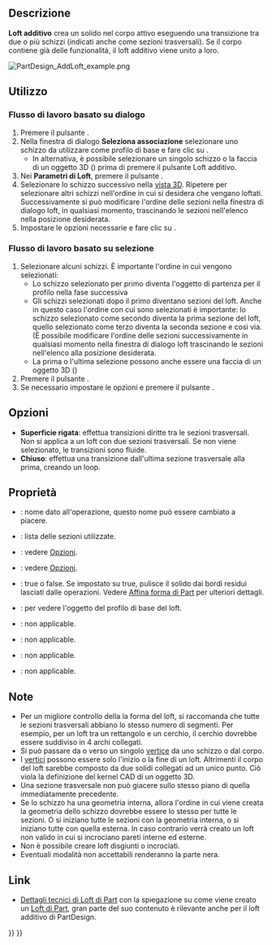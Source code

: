 <languages/>

{{Docnav/it
|[[PartDesign_Revolution/it|Rivoluzione]]
|[[PartDesign_AdditivePipe/it|Sweep additivo]]
|[[PartDesign_Workbench/it|PartDesign]]
|IconL=PartDesign_Revolution.svg
|IconR=PartDesign_AdditivePipe.svg
|IconC=Workbench_PartDesign.svg
}}

{{GuiCommand/it
|Name=PartDesign AdditiveLoft
|Name/it=Loft additivo
|MenuLocation=Part Design → Crea una funzione additiva → Loft additivo
|Workbenches=[[PartDesign_Workbench/it|PartDesign]]
|Version=0.17
|SeeAlso=[[PartDesign_AdditivePipe/it|Sweep additivo]], [[PartDesign_SubtractiveLoft/it|Loft sottrattivo]]
}}

<span id="Description"></span>
==Descrizione==

'''Loft additivo''' crea un solido nel corpo attivo eseguendo una transizione tra due o più schizzi (indicati anche come sezioni trasversali). Se il corpo contiene già delle funzionalità, il loft additivo viene unito a loro.

[[File:PartDesign_AddLoft_example.png|none]]
{{Caption|A sinistra: sezioni trasversali (A), (B) e (C); a destra il loft additivo che viene creato.}}

<span id="Usage"></span>
==Utilizzo==

<span id="Dialog-based_workflow"></span>
=== Flusso di lavoro basato su dialogo ===

<div class="mw-translate-fuzzy">
# Premere il pulsante {{Button|[[File:PartDesign_AdditiveLoft.svg|24px]] [[PartDesign_AdditiveLoft/it|Loft additivo]]}}.
# Nella finestra di dialogo '''Seleziona associazione''' selezionare uno schizzo da utilizzare come profilo di base e fare clic su {{Button|OK}}.
#* In alternativa, è possibile selezionare un singolo schizzo o la faccia di un oggetto 3D ({{Version/it|0.20}}) prima di premere il pulsante Loft additivo.
# Nei '''Parametri di Loft''', premere il pulsante {{Button|Aggiungi sezione}}.
# Selezionare lo schizzo successivo nella [[3D_view/it|vista 3D]]. Ripetere per selezionare altri schizzi nell'ordine in cui si desidera che vengano loftati. Successivamente si può modificare l'ordine delle sezioni nella finestra di dialogo loft, in qualsiasi momento, trascinando le sezioni nell'elenco nella posizione desiderata.
# Impostare le opzioni necessarie e fare clic su {{Button|OK}}.
</div>

<span id="Selection-based_workflow"></span>
=== Flusso di lavoro basato su selezione ===

<div class="mw-translate-fuzzy">
# Selezionare alcuni schizzi. È importante l'ordine in cui vengono selezionati:
#* Lo schizzo selezionato per primo diventa l'oggetto di partenza per il profilo nella fase successiva
#* Gli schizzi selezionati dopo il primo diventano sezioni del loft. Anche in questo caso l'ordine con cui sono selezionati è importante: lo schizzo selezionato come secondo diventa la prima sezione del loft, quello selezionato come terzo diventa la seconda sezione e così via. (È possibile modificare l'ordine delle sezioni successivamente in qualsiasi momento nella finestra di dialogo loft trascinando le sezioni nell'elenco alla posizione desiderata.
#* La prima o l'ultima selezione possono anche essere una faccia di un oggetto 3D ({{Version/it|0.20}})
# Premere il pulsante {{Button|[[File:PartDesign_AdditiveLoft.svg|24px]] [[PartDesign_AdditiveLoft|Loft additivo]]}}.
# Se necessario impostare le opzioni e premere il pulsante {{Button|OK}}.
</div>

<span id="Options"></span>
== Opzioni ==

* '''Superficie rigata''': effettua transizioni diritte tra le sezioni trasversali. Non si applica a un loft con due sezioni trasversali. Se non viene selezionato, le transizioni sono fluide.
* '''Chiuso''': effettua una transizione dall'ultima sezione trasversale alla prima, creando un loop. {{Version/it|0.21}}

<span id="Properties"></span>
== Proprietà ==

* {{PropertyData|Label}}: nome dato all'operazione, questo nome può essere cambiato a piacere.
* {{PropertyData|Sections}}: lista delle sezioni utilizzate.
* {{PropertyData|Ruled}}: vedere [[#Opzioni|Opzioni]].
* {{PropertyData|Closed}}: vedere [[#Opzioni|Opzioni]].
* {{PropertyData|Refine}}: true o false. Se impostato su true, pulisce il solido dai bordi residui lasciati dalle operazioni. Vedere [[Part_RefineShape/it|Affina forma di Part]] per ulteriori dettagli.
* {{PropertyData|Profile}}: per vedere l'oggetto del profilo di base del loft.
* {{PropertyData|Midplane}}: non applicable.
* {{PropertyData|Reversed}}: non applicable.
* {{PropertyData|Up To Face}}: non applicable.
* {{PropertyData|Allow Multi Face}}: non applicable.

<span id="Notes"></span>
==Note==

* Per un migliore controllo della la forma del loft, si raccomanda che tutte le sezioni trasversali abbiano lo stesso numero di segmenti. Per esempio, per un loft tra un rettangolo e un cerchio, il cerchio dovrebbe essere suddiviso in 4 archi collegati.
* Si può passare da o verso un singolo [[Glossary/it#V|vertice]] da uno schizzo o dal corpo. {{Version/it|0.20}}
* I [[Glossary/it#V|vertici]] possono essere solo l'inizio o la fine di un loft. Altrimenti il corpo del loft sarebbe composto da due solidi collegati ad un unico punto. Ciò viola la definizione del kernel CAD di un oggetto 3D.
* Una sezione trasversale non può giacere sullo stesso piano di quella immediatamente precedente.
* Se lo schizzo ha una geometria interna, allora l'ordine in cui viene creata la geometria dello schizzo dovrebbe essere lo stesso per tutte le sezioni. O si iniziano tutte le sezioni con la geometria interna, o si iniziano tutte con quella esterna. In caso contrario verrà creato un loft non valido in cui si incrociano pareti interne ed esterne.
* Non è possibile creare loft disgiunti o incrociati.
* Eventuali modalità non accettabili renderanno la parte nera.

<span id="Links"></span>
==Link==

* [[Part_Loft_Technical_Details/it|Dettagli tecnici di Loft di Part]] con la spiegazione su come viene creato un [[Part_Loft/it|Loft di Part]], gran parte del suo contenuto è rilevante anche per il loft additivo di PartDesign.


{{Docnav/it
|[[PartDesign_Revolution/it|Rivoluzione]]
|[[PartDesign_AdditivePipe/it|Sweep additivo]]
|[[PartDesign_Workbench/it|PartDesign]]
|IconL=PartDesign_Revolution.svg
|IconR=PartDesign_AdditivePipe.svg
|IconC=Workbench_PartDesign.svg
}}

{{PartDesign Tools navi{{#translation:}}}}
{{Userdocnavi{{#translation:}}}}